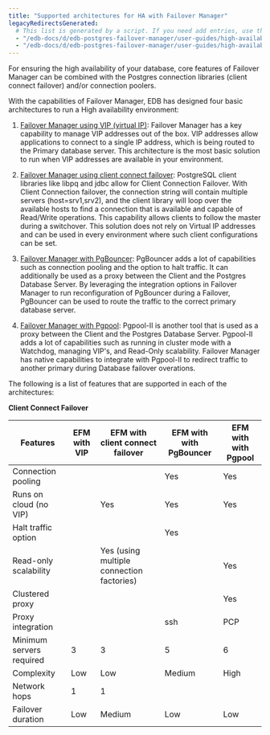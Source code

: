 ```yaml
---
title: "Supported architectures for HA with Failover Manager"
legacyRedirectsGenerated:
  # This list is generated by a script. If you need add entries, use the `legacyRedirects` key.
  - "/edb-docs/d/edb-postgres-failover-manager/user-guides/high-availability-scalability-guide/4.0/architecture.html"
  - "/edb-docs/d/edb-postgres-failover-manager/user-guides/high-availability-scalability-guide/4.1/architecture.html"
---
```


For ensuring the high availability of your database, core features of Failover Manager can be combined with the Postgres connection libraries (client connect failover) and/or connection poolers.

With the capabilities of Failover Manager, EDB has designed four basic
architectures to run a High availability environment:

1. [Failover Manager using VIP (virtual IP)](03_efm_vip): Failover Manager has a key
capability to manage VIP addresses out of the box. VIP addresses
allow applications to connect to a single IP address, which is being
routed to the Primary database server. This architecture is the most
basic solution to run when VIP addresses are available in your
environment.

2. [Failover Manager using client connect failover](04_efm_client_connect_failover):
PostgreSQL client libraries like libpq and jdbc allow for Client
Connection Failover. With Client Connection failover, the connection
string will contain multiple servers (host=srv1,srv2), and the
client library will loop over the available hosts to find a
connection that is available and capable of Read/Write operations.
This capability allows clients to follow the master during a
switchover. This solution does not rely on Virtual IP addresses and
can be used in every environment where such client configurations
can be set.

3. [Failover Manager with PgBouncer](05_efm_pgbouncer): PgBouncer adds a lot of capabilities such as connection pooling and the option to halt traffic. It can additionally be used as a proxy between the Client and the Postgres Database Server. By leveraging the integration options in Failover Manager to run reconfiguration of PgBouncer during a
Failover, PgBouncer can be used to route the traffic to the correct
primary database server.

4. [Failover Manager with Pgpool](06_efm_pgpool): Pgpool-II is
another tool that is used as a proxy between the Client and the
Postgres Database Server. Pgpool-II adds a lot of capabilities such
as running in cluster mode with a Watchdog, managing VIP's, and
Read-Only scalability. Failover Manager has native capabilities to
integrate with Pgpool-II to redirect traffic to another primary
during Database failover overations.

The following is a list of features that are supported in each of the
architectures:

**Client Connect Failover**

|Features | EFM with VIP | EFM with client connect failover | EFM with with PgBouncer | EFM with with Pgpool |
|---------------------------------------- | ----------------------- | ----------------------------------------- | ----------------------- | ---------------------|
|Connection pooling | | | Yes | Yes |
|Runs on cloud (no VIP) | | Yes | Yes | Yes |
|Halt traffic option | | | Yes | |
|Read-only scalability | | Yes (using multiple connection factories) | | Yes |
|Clustered proxy | | | | Yes |
|Proxy integration | | | ssh | PCP |
|Minimum servers required | 3 | 3 | 5 | 6 |
|Complexity | Low | Low | Medium | High |
|Network hops | 1 | 1 | | |
|Failover duration | Low | Medium | Low | Low |
